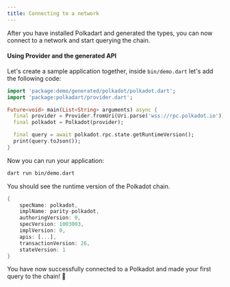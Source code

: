 ```yaml
---
title: Connecting to a network
---
```


After you have installed Polkadart and generated the types, you can now connect to a network and start querying the chain.

#### Using Provider and the generated API

Let's create a sample application together, inside `bin/demo.dart` let's add the following code:

```dart title="demo.dart"
import 'package:demo/generated/polkadot/polkadot.dart';
import 'package:polkadart/provider.dart';

Future<void> main(List<String> arguments) async {
  final provider = Provider.fromUri(Uri.parse('wss://rpc.polkadot.io'));
  final polkadot = Polkadot(provider);

  final query = await polkadot.rpc.state.getRuntimeVersion();
  print(query.toJson());
}
```

Now you can run your application:

```bash
dart run bin/demo.dart
```

You should see the runtime version of the Polkadot chain.

```dart
{
	specName: polkadot,
	implName: parity-polkadot,
	authoringVersion: 0,
	specVersion: 1003003,
	implVersion: 0,
	apis: [...],
	transactionVersion: 26,
	stateVersion: 1
}
```

You have now successfully connected to a Polkadot and made your first query to the chain! 🚀

<DartPad file="provider" />